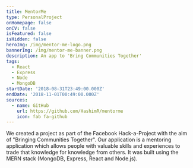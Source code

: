 ```yaml
---
title: MentorMe
type: PersonalProject
onHomepage: false
onCV: false
isFeatured: false
isHidden: false
heroImg: /img/mentor-me-logo.png
bannerImg: /img/mentor-me-banner.png
description: An app to 'Bring Communities Together'
tags:
  - React
  - Express
  - Node
  - MongoDB
startDate: '2018-08-31T23:49:00.000Z'
endDate: '2018-11-01T00:49:00.000Z'
sources:
  - name: GitHub
    url: https://github.com/HashimR/mentorme
    icon: fab fa-github
---
```


We created a project as part of the Facebook Hack-a-Project with the aim of "Bringing Communities Together". Our application is a mentoring application which allows people with valuable skills and experiences to trade that knowledge for knowledge from others. It was built using the MERN stack (MongoDB, Express, React and Node.js).
